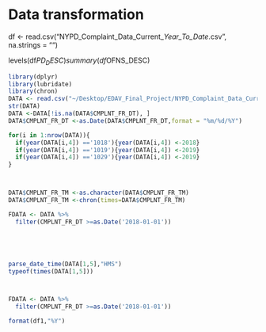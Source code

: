 # Data transformation
df <- read.csv("NYPD_Complaint_Data_Current__Year_To_Date_.csv", na.strings = "")

levels(df$PD_DESC)
summary(df$OFNS_DESC)



```r
library(dplyr)
library(lubridate)
library(chron)
DATA <- read.csv("~/Desktop/EDAV_Final_Project/NYPD_Complaint_Data_Current__Year_To_Date_.csv",na.strings = "")
str(DATA)
DATA <-DATA[!is.na(DATA$CMPLNT_FR_DT), ]
DATA$CMPLNT_FR_DT <-as.Date(DATA$CMPLNT_FR_DT,format = "%m/%d/%Y")

for(i in 1:nrow(DATA)){
  if(year(DATA[i,4]) =='1018'){year(DATA[i,4]) <-2018}
  if(year(DATA[i,4]) =='1019'){year(DATA[i,4]) <-2019}
  if(year(DATA[i,4]) =='1029'){year(DATA[i,4]) <-2019}
}



DATA$CMPLNT_FR_TM <-as.character(DATA$CMPLNT_FR_TM)
DATA$CMPLNT_FR_TM <-chron(times=DATA$CMPLNT_FR_TM)

FDATA <- DATA %>%
  filter(CMPLNT_FR_DT >=as.Date('2018-01-01'))





parse_date_time(DATA[1,5],"HMS")
typeof(times(DATA[1,5]))



FDATA <- DATA %>%
  filter(CMPLNT_FR_DT >=as.Date('2018-01-01'))

format(df1,"%Y")

```




